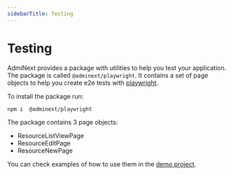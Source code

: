 ```yaml
---
sidebarTitle: Testing
---
```


# Testing

AdmiNext provides a package with utilities to help you test your application. The package is called `@adminext/playwright`.
It contains a set of page objects to help you create e2e tests with [playwright](https://playwright.dev/).

To install the package run:

```sh npm2yarn copy
npm i  @adminext/playwright
```

The package contains 3 page objects:

- ResourceListViewPage
- ResourceEditPage
- ResourceNewPage

You can check examples of how to use them in the [demo project](https://github.com/max-konin/AdmiNext/tree/master/apps/demo/tests/prisma).
